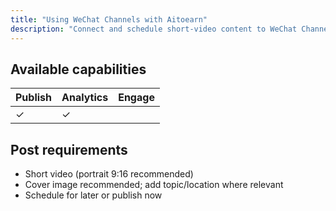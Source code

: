 ```yaml
---
title: "Using WeChat Channels with Aitoearn"
description: "Connect and schedule short‑video content to WeChat Channels from Aitoearn."
---
```

## Available capabilities

| Publish | Analytics | Engage |
| --- | --- | --- |
| ✓ | ✓ |  |

## Post requirements

- Short video (portrait 9:16 recommended)
- Cover image recommended; add topic/location where relevant
- Schedule for later or publish now
